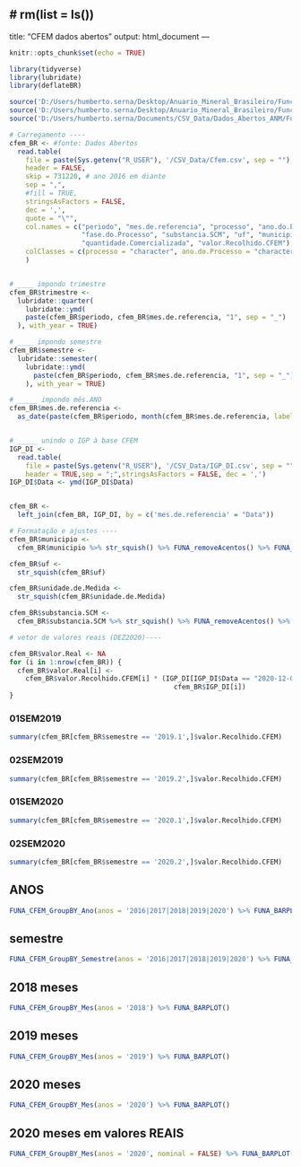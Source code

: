 # rm(list = ls())
---
title: "CFEM dados abertos"
output: html_document
---

```{r setup, include=FALSE}
knitr::opts_chunk$set(echo = TRUE)

library(tidyverse)
library(lubridate)
library(deflateBR)

source('D:/Users/humberto.serna/Desktop/Anuario_Mineral_Brasileiro/Funcoes_de_Formatacao_Estilo/Funcoes_de_Formatacao_Estilo.r')
source('D:/Users/humberto.serna/Desktop/Anuario_Mineral_Brasileiro/Funcoes_de_Formatacao_Estilo/graficos_AMB.r')
source('D:/Users/humberto.serna/Documents/CSV_Data/Dados_Abertos_ANM/Funcoes_CFEM.R')

# Carregamento ----
cfem_BR <- #fonte: Dados Abertos
  read.table(
    file = paste(Sys.getenv("R_USER"), '/CSV_Data/Cfem.csv', sep = ""),
    header = FALSE,
    skip = 731220, # ano 2016 em diante
    sep = ",",
    #fill = TRUE,
    stringsAsFactors = FALSE,
    dec = ',',
    quote = "\"",
    col.names = c("periodo", "mes.de.referencia", "processo", "ano.do.Processo", "tipo.PF.PJ", "cpfcnpj", "titular", 
                  "fase.do.Processo", "substancia.SCM", "uf", "municipio", "unidade.de.Medida", 
                  "quantidade.Comercializada", "valor.Recolhido.CFEM"),
    colClasses = c(processo = "character", ano.do.Processo = "character")
    )


# ____ impondo trimestre
cfem_BR$trimestre <-
  lubridate::quarter(
    lubridate::ymd(
    paste(cfem_BR$periodo, cfem_BR$mes.de.referencia, "1", sep = "_")
  ), with_year = TRUE)

# ____ impondo semestre
cfem_BR$semestre <-
  lubridate::semester(
    lubridate::ymd(
      paste(cfem_BR$periodo, cfem_BR$mes.de.referencia, "1", sep = "_")
    ), with_year = TRUE)

# _____ impondo mês.ANO
cfem_BR$mes.de.referencia <-
  as_date(paste(cfem_BR$periodo, month(cfem_BR$mes.de.referencia, label = TRUE),"1",   sep = "-")) 


# _____ unindo o IGP à base CFEM
IGP_DI <-
  read.table(
    file = paste(Sys.getenv("R_USER"), '/CSV_Data/IGP_DI.csv', sep = ""),
    header = TRUE,sep = ";",stringsAsFactors = FALSE, dec = ',')
IGP_DI$Data <- ymd(IGP_DI$Data)


cfem_BR <-
  left_join(cfem_BR, IGP_DI, by = c('mes.de.referencia' = "Data"))

# Formatação e ajustes ----
cfem_BR$municipio <- 
  cfem_BR$municipio %>% str_squish() %>% FUNA_removeAcentos() %>% FUNA_minusculas()

cfem_BR$uf <- 
  str_squish(cfem_BR$uf)

cfem_BR$unidade.de.Medida <- 
  str_squish(cfem_BR$unidade.de.Medida)

cfem_BR$substancia.SCM <- 
  cfem_BR$substancia.SCM %>% str_squish() %>% FUNA_removeAcentos() %>% gsub(pattern = ";", replacement = "") %>% FUNA_minusculas()

# vetor de valores reais (DEZ2020)---- 

cfem_BR$valor.Real <- NA
for (i in 1:nrow(cfem_BR)) {
  cfem_BR$valor.Real[i] <-
    cfem_BR$valor.Recolhido.CFEM[i] * (IGP_DI[IGP_DI$Data == "2020-12-01", "IGP_DI"] /
                                         cfem_BR$IGP_DI[i])
}


```

### 01SEM2019
```{r cfem echo=FALSE, message=FALSE, warning=FALSE}
summary(cfem_BR[cfem_BR$semestre == '2019.1',]$valor.Recolhido.CFEM)
```
### 02SEM2019
```{r echo=FALSE, message=FALSE, warning=FALSE}
summary(cfem_BR[cfem_BR$semestre == '2019.2',]$valor.Recolhido.CFEM)
```
### 01SEM2020
```{r echo=FALSE, message=FALSE, warning=FALSE}
summary(cfem_BR[cfem_BR$semestre == '2020.1',]$valor.Recolhido.CFEM)
```
### 02SEM2020
```{r echo=FALSE, message=FALSE, warning=FALSE}
summary(cfem_BR[cfem_BR$semestre == '2020.2',]$valor.Recolhido.CFEM)
```

## ANOS
```{r echo=FALSE, message=FALSE, warning=FALSE}
FUNA_CFEM_GroupBY_Ano(anos = '2016|2017|2018|2019|2020') %>% FUNA_BARPLOT()
```

## semestre
```{r, echo=FALSE, message=FALSE, warning=FALSE}
FUNA_CFEM_GroupBY_Semestre(anos = '2016|2017|2018|2019|2020') %>% FUNA_BARPLOT()
```


## 2018 meses
```{r, echo=FALSE, message=FALSE, warning=FALSE}
FUNA_CFEM_GroupBY_Mes(anos = '2018') %>% FUNA_BARPLOT()
```


## 2019 meses
```{r, echo=FALSE, message=FALSE, warning=FALSE}
FUNA_CFEM_GroupBY_Mes(anos = '2019') %>% FUNA_BARPLOT()
```


## 2020 meses
```{r echo=FALSE, message=FALSE, warning=FALSE}
FUNA_CFEM_GroupBY_Mes(anos = '2020') %>% FUNA_BARPLOT()
```


## 2020 meses em valores REAIS
```{r echo=FALSE, message=FALSE, warning=FALSE}

FUNA_CFEM_GroupBY_Mes(anos = '2020', nominal = FALSE) %>% FUNA_BARPLOT()

```






